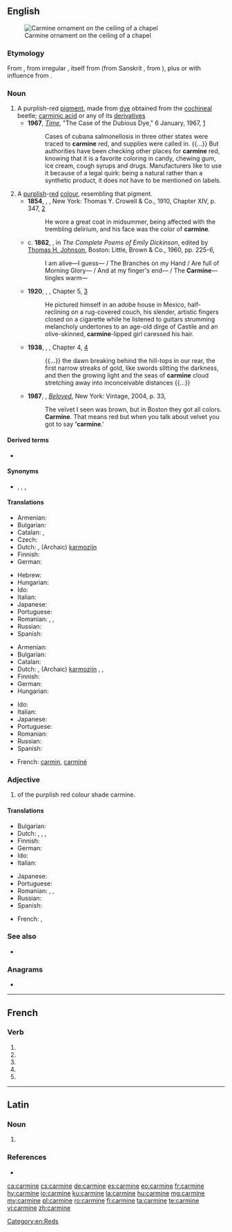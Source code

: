 {{also|Carmine|carminé}}
==English==
[[File:Vordan Karmir (Cochineal Red) ornament on the ceiling of S. Grigor Chapel, Noravank monastery.jpg|thumb|Carmine ornament on the ceiling of a chapel]]

===Etymology===
From {{etyl|fr|en}} {{m|fr|carmin}}, from irregular {{etyl|ML.|en}} {{m|la|carminium}}, itself from {{etyl|ar|en}} {{m|ar|قِرْمِز||crimson, [[kermes]]}} (from Sanskrit {{m|sa|कृमिज|tr=kṛmija||produced by worms}}, from {{m|sa|कृमि||worm, insect|sc=Deva|tr=kṛ́mi}}), plus or with influence from {{etyl|la|en}} {{m|la|minium}}.

===Noun===
{{en-noun}}

# A purplish-red [[pigment]], made from [[dye]] obtained from the [[cochineal]] beetle; [[carminic acid]] or any of its [[derivative]]s
#* '''1967''', ''[[w:Time (magazine)|Time]]'', "The Case of the Dubious Dye," 6 January, 1967, [http://www.time.com/time/magazine/article/0,9171,843172,00.html]
#*: Cases of cubana salmonellosis in three other states were traced to '''carmine''' red, and supplies were called in. {{...}} But authorities have been checking other places for '''carmine''' red, knowing that it is a favorite coloring in candy, chewing gum, ice cream, cough syrups and drugs. Manufacturers like to use it because of a legal quirk: being a natural rather than a synthetic product, it does not have to be mentioned on labels.
# A [[purplish]]-[[red]] [[colour]], resembling that pigment.
#* '''1854''', {{w|Henry David Thoreau}}, ''{{w|Walden}}'', New York: Thomas Y. Crowell & Co., 1910, Chapter XIV, p. 347, [https://archive.org/details/walden01thor]
#*: He wore a great coat in midsummer, being affected with the trembling delirium, and his face was the color of '''carmine'''.
#* c. '''1862''', {{w|Emily Dickinson}}, in ''The Complete Poems of Emily Dickinson'', edited by [[w:Thomas H. Johnson (scholar)|Thomas H. Johnson]], Boston: Little, Brown & Co., 1960, pp. 225-6,
#*: I am alive—I guess— / The Branches on my Hand / Are full of Morning Glory— / And at my finger's end— / The '''Carmine'''—tingles warm—
#* '''1920''', {{w|F. Scott Fitzgerald}}, ''{{w|This Side of Paradise}}'', Chapter 5, [http://www.gutenberg.org/files/805/805-h/805-h.htm]
#*: He pictured himself in an adobe house in Mexico, half-reclining on a rug-covered couch, his slender, artistic fingers closed on a cigarette while he listened to guitars strumming melancholy undertones to an age-old dirge of Castile and an olive-skinned, '''carmine'''-lipped girl caressed his hair.
#* '''1938''', {{w|George Orwell}}, ''{{w|Homage to Catalonia}}'', Chapter 4, [http://www.gutenberg.net.au/ebooks02/0201111h.html]
#*: {{...}} the dawn breaking behind the hill-tops in our rear, the first narrow streaks of gold, like swords slitting the darkness, and then the growing light and the seas of '''carmine''' cloud stretching away into inconceivable distances {{...}}
#* '''1987''', {{w|Toni Morrison}}, ''[[w:Beloved (novel)|Beloved]]'', New York: Vintage, 2004, p. 33,
#*: The velvet I seen was brown, but in Boston they got all colors. '''Carmine'''. That means red but when you talk about velvet you got to say ''''carmine'''.'
#: {{color panel|7F3A3F}}

====Derived terms====
* {{l|en|paracarmine}}

====Synonyms====
* {{sense|pigment}} {{l|en|crimson}}, {{l|en|cochineal}}, {{l|en|C.I. 75470}}, {{l|en|E120}}

====Translations====
{{trans-top|purplish-red pigment}}
* Armenian: {{t+|hy|որդան կարմիր}}
* Bulgarian: {{t|bg|кармин}}
* Catalan: {{t|ca|carmí|m}}, {{t|ca|grana|m}}
* Czech: {{t+|cs|karmín|m}}
* Dutch: {{t+|nl|karmijn|n}}, (Archaic) [[karmozijn]] {{g|n}}
* Finnish: {{t+|fi|karmiini}}
* German: {{t+|de|Karmin|n}}
{{trans-mid}}
* Hebrew: {{t+|he|כַּרְמִיל|m|tr=karmíl}}
* Hungarian: {{t+|hu|kármin}}
* Ido: {{t+|io|karmino}}
* Italian: {{t+|it|carminio}}
* Japanese: {{t-needed|ja}}
* Portuguese: {{t+|pt|carmim|m}}
* Romanian: {{t+|ro|carmin|n}}, {{t+|ro|cârmâz|n}}, {{t+|ro|coșenilă|f}}
* Russian: {{t+|ru|карми́н|m}}
* Spanish: {{t+|es|carmín|m}}
{{trans-bottom}}

{{trans-top|purplish-red colour}}
* Armenian: {{t+|hy|որդան կարմիր}}
* Bulgarian: {{t|bg|тъмночервен цвят|m}}
* Catalan: {{t|ca|carmí}}
* Dutch: {{t+|nl|karmijn|n}}, (Archaic) [[karmozijn]] {{g|n}}, {{t+|nl|karmijnrood|n}}, {{t+|nl|karmozijnrood|n}}
* Finnish: {{t|fi|karmiininpunainen}}
* German: {{t+|de|Karmin|n}}
* Hungarian: {{t+|hu|kármin}}
{{trans-mid}}
* Ido: {{t+|io|karmino}}
* Italian: {{t+|it|carminio}}
* Japanese: {{t-needed|ja}}
* Portuguese: {{t+|pt|carmim|m}}
* Romanian: {{t+|ro|carmin}}
* Russian: {{t+|ru|карми́нный|m}} {{qualifier|цвет}}
* Spanish: {{t+|es|carmín|m}}
{{trans-bottom}}

{{checktrans-top}}
<!--Remove this section once all of the translations below have been moved into the tables above.-->
* French: [[carmin]], [[carminé]]
{{checktrans-bottom}}

===Adjective===
{{head|en|adjective}}

# of the purplish red colour shade carmine.

====Translations====
{{trans-top|of the purplish red colour shade carmine}}
* Bulgarian: {{t+|bg|тъмночервен}}
* Dutch: {{t+|nl|karmijnrood}}, {{t+|nl|karmozijnrood}}, {{t+|nl|karmijnen}}, {{t|nl|karmozijnen}}
* Finnish: {{t|fi|karmiininpunainen}}
* German: {{t|de|karminrot}}
* Ido: {{t+|io|karminea}}
* Italian: {{t+|it|carminio}}
{{trans-mid}}
* Japanese: {{t-needed|ja}}
* Portuguese: {{t+|pt|carmim}}
* Romanian: {{t+|ro|carmin}}, {{t+|ro|stacojiu}}, {{t+|ro|cârmâziu}}
* Russian: {{t+|ru|карми́нный}}
* Spanish: {{t+|es|carmín}}
{{trans-bottom}}

{{checktrans-top}}
<!--Remove this section once all of the translations below have been moved into the tables above.-->
* French: {{t-check|fr|carmin}}, {{t-check|fr|carminé}}
{{trans-bottom}}

===See also===
* {{list:reds/en}}

===Anagrams===
* {{l|en|Crimean}}

[[Category:en:Reds]]

----

==French==

===Verb===
{{fr-verb-form}}

# {{inflection of|carminer||1|s|pres|indc|lang=fr}}
# {{inflection of|carminer||3|s|pres|indc|lang=fr}}
# {{inflection of|carminer||1|s|pres|subj|lang=fr}}
# {{inflection of|carminer||3|s|pres|subj|lang=fr}}
# {{inflection of|carminer||2|s|impr|lang=fr}}

----

==Latin==

===Noun===
{{la-noun-form|carmine}}

# {{inflection of|carmen||abl|s|lang=la}}

===References===
* {{R:du Cange}}

[[ca:carmine]]
[[cs:carmine]]
[[de:carmine]]
[[es:carmine]]
[[eo:carmine]]
[[fr:carmine]]
[[hy:carmine]]
[[io:carmine]]
[[ku:carmine]]
[[la:carmine]]
[[hu:carmine]]
[[mg:carmine]]
[[my:carmine]]
[[pl:carmine]]
[[ro:carmine]]
[[fi:carmine]]
[[ta:carmine]]
[[te:carmine]]
[[vi:carmine]]
[[zh:carmine]]